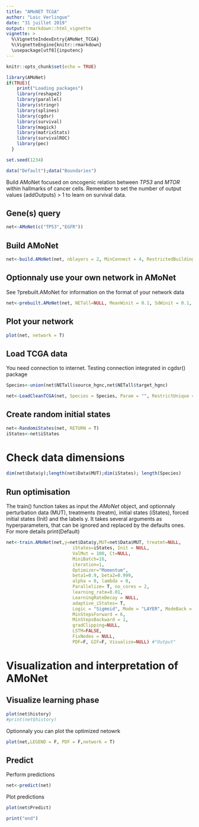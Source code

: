 ```yaml
---
title: "AMoNET TCGA"
author: "Loic Verlingue"
date: "31 juillet 2019"
output: rmarkdown::html_vignette
vignette: >
  %\VignetteIndexEntry{AMoNet_TCGA}
  %\VignetteEngine{knitr::rmarkdown}
  \usepackage[utf8]{inputenc}
---
```



```r
knitr::opts_chunk$set(echo = TRUE)
```

```r
library(AMoNet)
if(TRUE){
    print("Loading packages")
    library(reshape2)
    library(parallel)
    library(stringr)
    library(splines)
    library(cgdsr)
    library(survival)
    library(magick)
    library(matrixStats)
    library(survivalROC)
    library(pec)
  }

set.seed(1234)
```


```r
data("Default");data("Boundaries")
```

Build AMoNet focused on oncogenic relation between *TP53* and *MTOR* within hallmarks of cancer cells.
Remember to set the number of output values (addOutputs) > 1 to learn on survival data.

## Gene(s) query
```r
net<-AMoNet(c("TP53","EGFR"))
```

## Build AMoNet 
```r
net<-build.AMoNet(net, nblayers = 2, MinConnect = 4, RestrictedBuilding = T, MeanWinit = 0.1, SdWinit = 0.1, Phenotypes=GenesSelecHall, MECA=names_MECA, RestrictedBase = T, Interval = 10, Optimizer = "Adam", KeepPhenotypes=T, no_cores = 3, NameProj = "AMoNet_TCGA")
```

## Optionnaly use your own network in AMoNet
See ?prebuilt.AMoNet for information on the format of your network data
```r
net<-prebuilt.AMoNet(net, NETall=NULL, MeanWinit = 0.1, SdWinit = 0.1, LSTM=F, Optimizer = Default$Optimizer, Outputs="Output", NameProj="AMoNet_TCGA") 
```

## Plot your network
```r
plot(net, network = T)
```

## Load TCGA data
You need connection to internet. Testing connection integrated in cgdsr() package
```r
Species<-union(net$NETall$source_hgnc,net$NETall$target_hgnc)

net<-LoadCleanTCGA(net, Species = Species, Param = "", RestrictUnique = T, organ = "luad")
```

## Create random initial states
```r
net<-RandomiStates(net, RETURN = T)
iStates<-net$iStates
```

# Check data dimensions
```r
dim(net$Data$y);length(net$Data$MUT);dim(iStates); length(Species)

```


## Run optimisation
The train() function takes as input the *AMoNet* object, and optionnaly perturbation data (MUT), treatments (treatm), initial states (iStates), forced initial states (Init) and the labels y. It takes several arguments as hyperparameters, that can be ignored and replaced by the defaults ones. For more details print(Default)

```r
net<-train.AMoNet(net,y=net$Data$y,MUT=net$Data$MUT, treatmt=NULL,
                         iStates=iStates, Init = NULL,
                         ValMut = 100, Ct=NULL, 
                         MiniBatch=16, 
                         iteration=1, 
                         Optimizer="Momentum", 
                         beta1=0.9, beta2=0.999,
                         alpha = 0, lambda = 0,
                         Parallelize= T, no_cores = 2,
                         learning_rate=0.01,  
                         LearningRateDecay = NULL,
                         adaptive_iStates= T,
                         Logic = "Sigmoid", Mode = "LAYER", ModeBack = "LAYER",
                         MinStepsForward = 6, 
                         MinStepsBackward = 1,
                         gradClipping=NULL, 
                         LSTM=FALSE, 
                         FixNodes = NULL, 
                         PDF=F, GIF=F, Visualize=NULL) #"Output"
```

# Visualization and interpretation of AMoNet
## Visualize learning phase
```r
plot(net$history)
#print(net$history)
```

Optionnaly you can plot the optimized netowrk
```r
plot(net,LEGEND = F, PDF = F,network = T)
```


## Predict
Perform predictions
```r
net<-predict(net)
```

Plot predictions
```r
plot(net$Predict)
```


```r
print("end")
```

